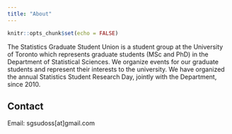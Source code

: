 ```yaml
---
title: "About"
---
```


```r
knitr::opts_chunk$set(echo = FALSE)
```

The Statistics Graduate Student Union is a student group at the University of Toronto which represents graduate students (MSc and PhD) in the Department of Statistical Sciences. We organize events for our graduate students and represent their interests to the university. We have organized the annual Statistics Student Research Day, jointly with the Department, since 2010. 

## Contact

Email: sgsudoss[at]gmail.com



